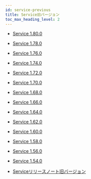 ```yaml
---
id: service-previous
title: Service旧バージョン
toc_max_heading_level: 2
---
```


-   [Service 1.80.0](service-1.80.0)

-   [Service 1.78.0](service-1.78.0)

-   [Service 1.76.0](service-1.76.0)

-   [Service 1.74.0](service-1.74.0)

-   [Service 1.72.0](service-1.72.0)

-   [Service 1.70.0](service-1.70.0)

-   [Service 1.68.0](service-1.68.0)

-   [Service 1.66.0](service-1.66.0)

-   [Service 1.64.0](service-1.64.0)

-   [Service 1.62.0](service-1.62.0)

-   [Service 1.60.0](service-1.60.0)

-   [Service 1.58.0](service-1.58.0)

-   [Service 1.56.0](service-1.56.0)

-   [Service 1.54.0](service-1.54.0)

-   [Serviceリリースノート旧バージョン](https://deprecated-docs.whatap.io/kr/releasenotes/#service-release-notes)
